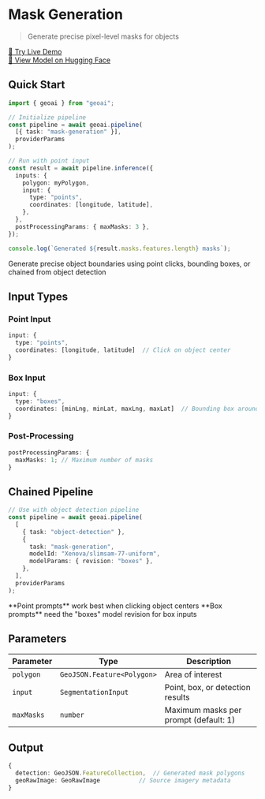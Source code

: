 
# Mask Generation

> Generate precise pixel-level masks for objects

<VideoEmbed
  src="https://geobase-docs.s3.amazonaws.com/geobase-ai-assets/mask-generation.mp4"
  title="Mask Generation Demo"
/>

<div style={{ textAlign: "center", marginTop: "1rem" }}>
  <a
    href="https://docs.geobase.app/geoai-live/tasks/mask-generation"
    target="_blank"
    rel="noopener noreferrer"
    style={{
      display: "inline-flex",
      alignItems: "center",
      gap: "0.5rem",
      padding: "0.5rem 1rem",
      backgroundColor: "#3b82f6",
      color: "white",
      textDecoration: "none",
      borderRadius: "0.375rem",
      fontWeight: "500",
      transition: "background-color 0.2s",
    }}
    className="live-demo-button"
  >
    🚀 Try Live Demo
  </a>
</div>

<style jsx>{`
  .live-demo-button:hover {
    background-color: #2563eb !important;
  }
`}</style>

<div style={{ textAlign: "center", marginTop: "0.5rem" }}>
  <a
    href="https://huggingface.co/Xenova/slimsam-77-uniform"
    target="_blank"
    rel="noopener noreferrer"
    style={{
      fontSize: "0.875rem",
      color: "#6b7280",
      textDecoration: "none",
    }}
  >
    🤗 View Model on Hugging Face
  </a>
</div>

## Quick Start

```typescript
import { geoai } from "geoai";

// Initialize pipeline
const pipeline = await geoai.pipeline(
  [{ task: "mask-generation" }],
  providerParams
);

// Run with point input
const result = await pipeline.inference({
  inputs: {
    polygon: myPolygon,
    input: {
      type: "points",
      coordinates: [longitude, latitude],
    },
  },
  postProcessingParams: { maxMasks: 3 },
});

console.log(`Generated ${result.masks.features.length} masks`);
```

<Callout type="info" emoji="🎯">
  Generate precise object boundaries using point clicks, bounding boxes, or
  chained from object detection
</Callout>

## Input Types

### Point Input

```typescript
input: {
  type: "points",
  coordinates: [longitude, latitude]  // Click on object center
}
```

### Box Input

```typescript
input: {
  type: "boxes",
  coordinates: [minLng, minLat, maxLng, maxLat]  // Bounding box around object
}
```

### Post-Processing

```typescript
postProcessingParams: {
  maxMasks: 1; // Maximum number of masks
}
```

## Chained Pipeline

```typescript
// Use with object detection pipeline
const pipeline = await geoai.pipeline(
  [
    { task: "object-detection" },
    {
      task: "mask-generation",
      modelId: "Xenova/slimsam-77-uniform",
      modelParams: { revision: "boxes" },
    },
  ],
  providerParams
);
```

<Callout type="default" emoji="💡">
  **Point prompts** work best when clicking object centers **Box prompts** need
  the "boxes" model revision for box inputs
</Callout>

## Parameters

| Parameter  | Type                       | Description                           |
| ---------- | -------------------------- | ------------------------------------- |
| `polygon`  | `GeoJSON.Feature<Polygon>` | Area of interest                      |
| `input`    | `SegmentationInput`        | Point, box, or detection results      |
| `maxMasks` | `number`                   | Maximum masks per prompt (default: 1) |

## Output

```typescript
{
  detection: GeoJSON.FeatureCollection,  // Generated mask polygons
  geoRawImage: GeoRawImage           // Source imagery metadata
}
```
